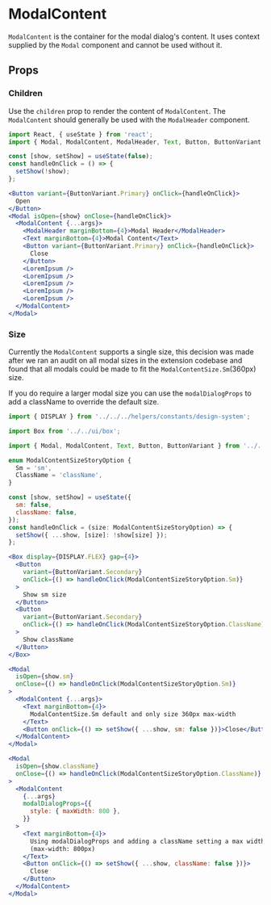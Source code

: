 

# ModalContent

`ModalContent` is the container for the modal dialog's content. It uses context supplied by the `Modal` component and cannot be used without it.

<Canvas>
  <Story id="components-componentlibrary-modalcontent--default-story" />
</Canvas>

## Props

<ArgsTable of={ModalContent} />

### Children

Use the `children` prop to render the content of `ModalContent`. The `ModalContent` should generally be used with the `ModalHeader` component.

<Canvas>
  <Story id="components-componentlibrary-modalcontent--children" />
</Canvas>

```jsx
import React, { useState } from 'react';
import { Modal, ModalContent, ModalHeader, Text, Button, ButtonVariant } from '../../component-library';

const [show, setShow] = useState(false);
const handleOnClick = () => {
  setShow(!show);
};

<Button variant={ButtonVariant.Primary} onClick={handleOnClick}>
  Open
</Button>
<Modal isOpen={show} onClose={handleOnClick}>
  <ModalContent {...args}>
    <ModalHeader marginBottom={4}>Modal Header</ModalHeader>
    <Text marginBottom={4}>Modal Content</Text>
    <Button variant={ButtonVariant.Primary} onClick={handleOnClick}>
      Close
    </Button>
    <LoremIpsum />
    <LoremIpsum />
    <LoremIpsum />
    <LoremIpsum />
    <LoremIpsum />
  </ModalContent>
</Modal>
```

### Size

Currently the `ModalContent` supports a single size, this decision was made after we ran an audit on all modal sizes in the extension codebase and found that all modals could be made to fit the `ModalContentSize.Sm`(360px) size.

If you do require a larger modal size you can use the `modalDialogProps` to add a className to override the default size.

<Canvas>
  <Story id="components-componentlibrary-modalcontent--size" />
</Canvas>

```jsx
import { DISPLAY } from '../../../helpers/constants/design-system';

import Box from '../../ui/box';

import { Modal, ModalContent, Text, Button, ButtonVariant } from '../../component-library';

enum ModalContentSizeStoryOption {
  Sm = 'sm',
  ClassName = 'className',
}

const [show, setShow] = useState({
  sm: false,
  className: false,
});
const handleOnClick = (size: ModalContentSizeStoryOption) => {
  setShow({ ...show, [size]: !show[size] });
};

<Box display={DISPLAY.FLEX} gap={4}>
  <Button
    variant={ButtonVariant.Secondary}
    onClick={() => handleOnClick(ModalContentSizeStoryOption.Sm)}
  >
    Show sm size
  </Button>
  <Button
    variant={ButtonVariant.Secondary}
    onClick={() => handleOnClick(ModalContentSizeStoryOption.ClassName)}
  >
    Show className
  </Button>
</Box>

<Modal
  isOpen={show.sm}
  onClose={() => handleOnClick(ModalContentSizeStoryOption.Sm)}
>
  <ModalContent {...args}>
    <Text marginBottom={4}>
      ModalContentSize.Sm default and only size 360px max-width
    </Text>
    <Button onClick={() => setShow({ ...show, sm: false })}>Close</Button>
  </ModalContent>
</Modal>

<Modal
  isOpen={show.className}
  onClose={() => handleOnClick(ModalContentSizeStoryOption.ClassName)}
>
  <ModalContent
    {...args}
    modalDialogProps={{
      style: { maxWidth: 800 },
    }}
  >
    <Text marginBottom={4}>
      Using modalDialogProps and adding a className setting a max width
      (max-width: 800px)
    </Text>
    <Button onClick={() => setShow({ ...show, className: false })}>
      Close
    </Button>
  </ModalContent>
</Modal>
```
